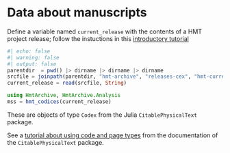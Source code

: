 # Data about manuscripts


::: {.callout-tip title="Try it"}
Define a variable named `current_release` with the contents of a HMT project release; follow the instuctions in this [introductory tutorial](../tutorials/analyze.qmd)
:::

```julia
#| echo: false
#| warning: false
#| output: false
parentdir  = pwd() |> dirname |> dirname |> dirname
srcfile = joinpath(parentdir, "hmt-archive", "releases-cex", "hmt-current.cex")
current_release = read(srcfile, String)
```

```julia
using HmtArchive, HmtArchive.Analysis
mss = hmt_codices(current_release)
```

These are objects of type `Codex` from the Julia `CitablePhysicalText` package.

::: {.callout-tip title="For more info"}
See a [tutorial about using code and page types](https://neelsmith.quarto.pub/citablephysicaltext/tutorials/codex.html) from the documentation
 of the `CitablePhysicalText` package.
:::

